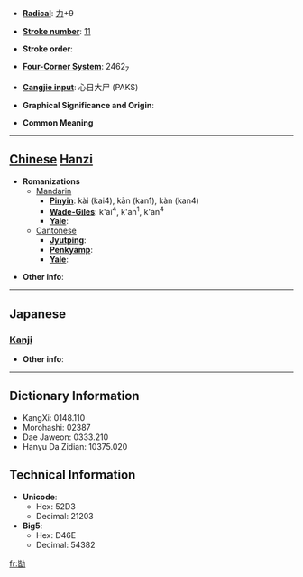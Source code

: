 * '''[[Wiktionary:Chinese radical index| Radical]]''': [[Wiktionary:Chinese radical index 力|力]]+9

* '''[[Wiktionary:Chinese total strokes index|Stroke number]]''': [[Wiktionary:Chinese total strokes index 11|11]]

* '''Stroke order''': 

* '''[[Wiktionary:Chinese four corner index|Four-Corner System]]''': 2462<sub>7</sub>

* '''[[Wiktionary:Chinese Cangjie index|Cangjie input]]''': 心日大尸 (PAKS)

* '''Graphical Significance and Origin''': 

* '''Common Meaning'''

----

== [[Chinese]] [[Hanzi]] ==

* '''Romanizations'''
** [[Mandarin]]
*** '''[[Pinyin]]''': kài (kai4), kān (kan1), kàn (kan4)
*** '''[[Wade-Giles]]''': k'ai<sup>4</sup>, k'an<sup>1</sup>, k'an<sup>4</sup>
*** '''[[Yale]]''': 
**[[Cantonese]]
***'''[[Jyutping]]''':
***'''[[Penkyamp]]''': 
***'''[[Yale]]''': 

* '''Other info''': 

----

==Japanese==
===[[Kanji]]===
{{kanji|on readings=[[かい]] (kai)
|kun readings=[[つとめる]] (tsutomeru)
}}

* '''Other info''':  

----

== Dictionary Information ==

* KangXi: 0148.110
* Morohashi: 02387
* Dae Jaweon: 0333.210
* Hanyu Da Zidian: 10375.020

== Technical Information ==

* '''Unicode''':
** Hex: 52D3
** Decimal: 21203
* '''Big5''':
** Hex: D46E
** Decimal: 54382

[[fr:勓]]